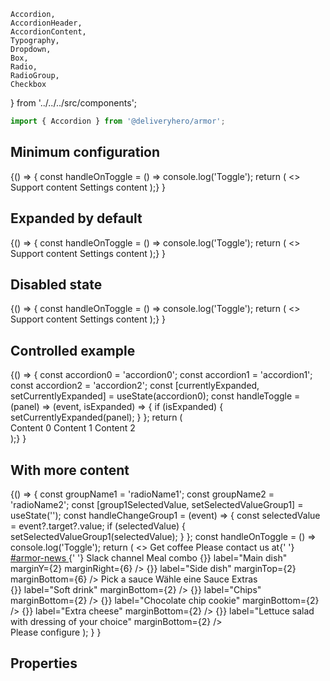     Accordion,
    AccordionHeader,
    AccordionContent,
    Typography,
    Dropdown,
    Box,
    Radio,
    RadioGroup,
    Checkbox
} from '../../../src/components';


<Meta title="Components/Accordion" component={Accordion} />

~~~js
import { Accordion } from '@deliveryhero/armor';
~~~

## Minimum configuration

<Preview>
    <Story name="Minimum configuration" height="400px">
      {() => {
const handleOnToggle = () => console.log('Toggle');
return (
    <>
        <Accordion onToggle={handleOnToggle}>
            <AccordionHeader title="Support" />
            <AccordionContent>Support content</AccordionContent>
        </Accordion>
        <Accordion onToggle={handleOnToggle}>
            <AccordionHeader
                title="Settings"
            />
            <AccordionContent>Settings content</AccordionContent>
        </Accordion>
    </>
);}
      }
    </Story>
</Preview>

## Expanded by default

<Preview>
    <Story name="Expanded by default" height="400px">
      {() => {
const handleOnToggle = () => console.log('Toggle');
return (
    <>
        <Accordion defaultExpanded onToggle={handleOnToggle}>
            <AccordionHeader title="Support" />
            <AccordionContent>Support content</AccordionContent>
        </Accordion>
        <Accordion defaultExpanded onToggle={handleOnToggle}>
            <AccordionHeader
                title="Settings"
            />
            <AccordionContent>Settings content</AccordionContent>
        </Accordion>
    </>
);}
      }
    </Story>
</Preview>

## Disabled state

<Preview>
    <Story name="Disabled state" height="400px">
      {() => {
const handleOnToggle = () => console.log('Toggle');
return (
    <>
        <Accordion onToggle={handleOnToggle}>
            <AccordionHeader title="Support" />
            <AccordionContent>Support content</AccordionContent>
        </Accordion>
        <Accordion disabled>
            <AccordionHeader title="Settings" />
            <AccordionContent>Settings content</AccordionContent>
        </Accordion>
    </>
);}
      }
    </Story>
</Preview>

## Controlled example

<Preview>
    <Story name="Controlled example" height="400px">
      {() => {
const accordion0 = 'accordion0';
const accordion1 = 'accordion1';
const accordion2 = 'accordion2';
const [currentlyExpanded, setCurrentlyExpanded] = useState(accordion0);
const handleToggle = (panel) => (event, isExpanded) => {
    if (isExpanded) {
        setCurrentlyExpanded(panel);
    }
};
return (
    <div style={{ width: '500px' }}>
        <Accordion
            expanded={currentlyExpanded === accordion0}
            onToggle={handleToggle(accordion0)}
        >
            <AccordionHeader title="Accordion 0" />
            <AccordionContent>Content 0</AccordionContent>
        </Accordion>
        <Accordion
            expanded={currentlyExpanded === accordion1}
            onToggle={handleToggle(accordion1)}
        >
            <AccordionHeader title="Accordion 1" />
            <AccordionContent>Content 1</AccordionContent>
        </Accordion>
        <Accordion
            expanded={currentlyExpanded === accordion2}
            onToggle={handleToggle(accordion2)}
        >
            <AccordionHeader title="Accordion 2" />
            <AccordionContent>Content 2</AccordionContent>
        </Accordion>
    </div>
);}
      }
    </Story>
</Preview>

## With more content

<Preview>
    <Story name="With more content" height="1200px">
      {() => {
const groupName1 = 'radioName1';
const groupName2 = 'radioName2';
const [group1SelectedValue, setSelectedValueGroup1] = useState('');
const handleChangeGroup1 = (event) => {
    const selectedValue = event?.target?.value;
    if (selectedValue) {
        setSelectedValueGroup1(selectedValue);
    }
};
const handleOnToggle = () => console.log('Toggle');
return (
    <>
        <Accordion onToggle={handleOnToggle}>
            <AccordionHeader title="Developers" />
            <AccordionContent>Get coffee</AccordionContent>
        </Accordion>
        <Accordion onToggle={handleOnToggle}>
            <AccordionHeader title="Support" />
            <AccordionContent>
                Please contact us at{' '}
                <a href="https://app.slack.com/client/T052P4KCD/CUMDG3PPZ">
                    #armor-news
                </a>{' '}
                Slack channel
            </AccordionContent>
        </Accordion>
        <Accordion onToggle={handleOnToggle}>
            <AccordionHeader title="Meals" />
            <AccordionContent>
                <Box marginY={5}>
                    <Typography subSectionTitle marginTop={0}>
                        Meal combo
                    </Typography>
                    <Dropdown
                        options={['Biryani', 'Tacos', 'Pho', 'Risotto']}
                        onSelect={() => {}}
                        label="Main dish"
                        marginY={2}
                        marginRight={6}
                    />
                    <Dropdown
                        options={['French fries', 'Rice', 'Beans', 'Corn']}
                        onSelect={() => {}}
                        label="Side dish"
                        marginTop={2}
                        marginBottom={6}
                    />
                </Box>
                <Box marginBottom={10}>
                    <Typography subSectionTitle>Pick a sauce</Typography>
                    <RadioGroup
                        name={groupName1}
                        selectedValue={group1SelectedValue}
                        onChange={handleChangeGroup1}
                        marginBottom={2}
                    >
                        <Radio value="val1" label="Mild" />
                        <Radio value="val2" label="Medium" />
                        <Radio value="val3" label="Spicy" />
                    </RadioGroup>
                </Box>
                <Box marginBottom={10}>
                    <Typography subSectionTitle>
                        Wähle eine Sauce
                    </Typography>
                    <RadioGroup
                        name={groupName2}
                        selectedValue={group1SelectedValue}
                        onChange={handleChangeGroup1}
                        marginBottom={2}
                    >
                        <Radio value="val1" label="Mild" />
                        <Radio value="val2" label="Medium" />
                        <Radio value="val3" label="Scharf" />
                    </RadioGroup>
                </Box>
                <Box marginBottom={10}>
                    <Typography subSectionTitle marginTop={4}>
                        Extras
                    </Typography>
                    <div
                        style={{ display: 'flex', flexDirection: 'column' }}
                    >
                        <Checkbox
                            onChange={() => {}}
                            label="Soft drink"
                            marginBottom={2}
                        />
                        <Checkbox
                            onChange={() => {}}
                            label="Chips"
                            marginBottom={2}
                        />
                        <Checkbox
                            onChange={() => {}}
                            label="Chocolate chip cookie"
                            marginBottom={2}
                        />
                        <Checkbox
                            onChange={() => {}}
                            label="Extra cheese"
                            marginBottom={2}
                        />
                        <Checkbox
                            onChange={() => {}}
                            label="Lettuce salad with dressing of your choice"
                            marginBottom={2}
                        />
                    </div>
                </Box>
            </AccordionContent>
        </Accordion>
        <Accordion onToggle={handleOnToggle}>
            <AccordionHeader title="Settings" />
            <AccordionContent>Please configure</AccordionContent>
        </Accordion>
    </>
);
}
      }
    </Story>
</Preview>

## Properties

<Props of={Accordion} />
